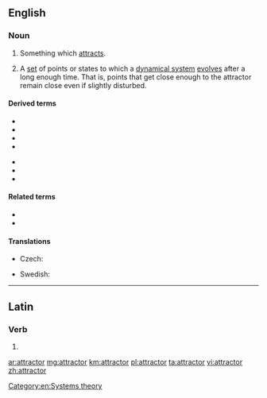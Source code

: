 ==English==
{{wikipedia}}

===Noun===
{{en-noun}}

# Something which [[attract]]s.
# {{label|en|mathematics|physics}} A [[set]] of points or states to which a [[dynamical system]] [[evolve]]s after a long enough time. That is, points that get close enough to the attractor remain close even if slightly disturbed.

====Derived terms====
{{der-top}}
* {{l|en|Chua's attractor}}
* {{l|en|Hénon attractor}}
* {{l|en|Lorenz attractor}}
* {{l|en|multiscroll attractor}}
{{der-mid}}
* {{l|en|Rössler attractor}}
* {{l|en|strange attractor}}
* {{l|en|Tamari attractor}}
{{der-bottom}}

====Related terms====
* {{l|en|basin of attraction}}
* {{l|en|fixed point}}

====Translations====
{{trans-top|set of points or states to which a dynamical system evolves after a long enough time}}
* Czech: {{t|cs|atraktor|m}}
{{trans-mid}}
* Swedish: {{t|sv|attraktor|c}}
{{trans-bottom}}

[[Category:en:Systems theory]]

----

==Latin==

===Verb===
{{la-verb-form|attractor}}

# {{inflection of|attractō||1|s|pres|pasv|indc|lang=la}}

[[ar:attractor]]
[[mg:attractor]]
[[km:attractor]]
[[pl:attractor]]
[[ta:attractor]]
[[vi:attractor]]
[[zh:attractor]]